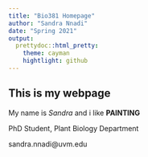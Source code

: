 ```yaml
---
title: "Bio381 Homepage"
author: "Sandra Nnadi"
date: "Spring 2021"
output:
  prettydoc::html_pretty:
    theme: cayman
    hightlight: github
---
```



## This is my webpage

My name is *Sandra* and i like **PAINTING**

PhD Student, Plant Biology Department

sandra.nnadi@uvm.edu

